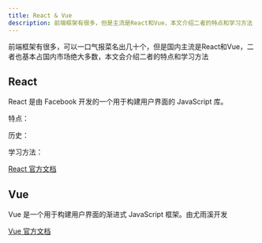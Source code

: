 ```yaml
---
title: React & Vue
description: 前端框架有很多，但是主流是React和Vue，本文介绍二者的特点和学习方法
---
```


前端框架有很多，可以一口气报菜名出几十个，但是国内主流是React和Vue，二者也基本占国内市场绝大多数，本文会介绍二者的特点和学习方法

## React

React 是由 Facebook 开发的一个用于构建用户界面的 JavaScript 库。

特点：

历史：

学习方法：

[React 官方文档](https://react.dev/learn)

## Vue

Vue 是一个用于构建用户界面的渐进式 JavaScript 框架。由尤雨溪开发

[Vue 官方文档](https://vuejs.org/guide/introduction.html)
